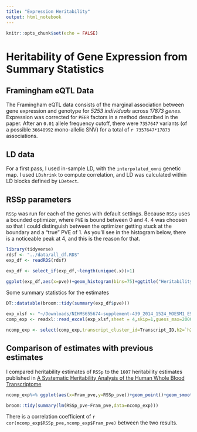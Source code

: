 ```yaml
---
title: "Expression Heritability"
output: html_notebook
---
```



```r
knitr::opts_chunk$set(echo = FALSE)

```

# Heritability of Gene Expression from Summary Statistics

## Framingham eQTL Data

The Framingham eQTL data consists of the marginal association between gene expression and genotype for *5253 individuals* across *17873 genes*.  Expression was corrected for `PEER` factors in a method described in the paper.  After an `0.01` allele frequency cutoff, there were `7357647` variants (of a possible `36648992` mono-allelic SNV) for a total of `r 7357647*17873` associations.

## LD data

For a first pass, I used in-sample LD, with the `interpolated_omni` genetic map. I used `LDshrink` to compute correlation, and LD was calculated within LD blocks defined by `LDetect`.


## RSSp parameters

`RSSp` was run for each of the genes with default settings.  Because `RSSp` uses a bounded optimizer, where `PVE` is bound between 0 and 4. 4 was choosen so that I could distinguish between the optimizer getting stuck at the boundary and a "true" PVE of 1. As you'll see in the histogram below, there is a noticeable peak at 4, and this is the reason for that.
```r
library(tidyverse)
rdsf <- "../data/all_df.RDS"
exp_df <- readRDS(rdsf)

exp_df <- select_if(exp_df,~length(unique(.x))>1)

```


```r
ggplot(exp_df,aes(x=pve))+geom_histogram(bins=75)+ggtitle("Heritability of Gene Expression in Framingham Data","17873 genes in total")
```
Some summary statistics for the estimates
```r
DT::datatable(broom::tidy(summary(exp_df$pve)))
```


```r
exp_xlsf <- "~/Downloads/NIHMS655674-supplement-439_2014_1524_MOESM1_ESM.xlsx"
comp_exp <- readxl::read_excel(exp_xlsf,sheet = 4,skip=1,guess_max=20000)

ncomp_exp <- select(comp_exp,transcript_cluster_id=Transcript_ID,h2=`h2 (geneExp)`) %>% inner_join(exp_df) %>% rename(RSSp_pve=pve,Fram_pve=h2)
```
## Comparison of estimates with previous estimates

I compared heritability estimates of `RSSp` to the `1607` heritability estimates published in  [A Systematic Heritability Analysis of the Human Whole Blood Transcriptome](https://www.ncbi.nlm.nih.gov/pmc/articles/PMC4339826/)

```r
ncomp_exp%>% ggplot(aes(x=Fram_pve,y=RSSp_pve))+geom_point()+geom_smooth(method="lm")+ggtitle("Comparison of original Heritability estimates to RSSp","1607 genes")
```

```r
broom::tidy(summary(lm(RSSp_pve~Fram_pve,data=ncomp_exp)))
```


There is a correlation coefficient of `r cor(ncomp_exp$RSSp_pve,ncomp_exp$Fram_pve)` between the two results.




<!-- # ```{r} -->
<!-- # explf <- str_split(exp_df$gene_assignment,pattern="///") %>% map(str_trim) %>% map(str_split,pattern = "//") -->
<!-- #  -->
<!-- #  -->
<!-- #  -->
<!-- # expi_df <- go_df <- map(explf,function(x){ -->
<!-- #   map(x,str_trim) %>% map_df(~data_frame(genbank_id=.x[1],symbol=.x[2],gene_name=.x[3],loc=.x[4],entrez_id=.x[5])) -->
<!-- # }) -->
<!-- # ``` -->
<!-- #  -->
<!-- #  -->
<!-- # ```{r} -->
<!-- # #exp_df <- mutate(exp_df,new_exp=str_trim(str_split_fixed(gene_assignment,pattern = "//",n=3)[,2])) -->
<!-- # go_df <- str_split(exp_df$GO_molecular_function,pattern="///") %>% map(str_trim) %>% map(str_split,pattern="//") %>% map(function(x){ -->
<!-- #   map(x,str_trim) %>% map_df(~data_frame(id=.x[1],term=.x[2],name=.x[3],evidence=.x[4])) -->
<!-- # }) -->
<!-- # ``` -->

